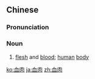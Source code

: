==Chinese==
{{zh-forms}}

===Pronunciation===
{{zh-pron
|m=血ròu
|c=hyut3 juk6
|mn=qz,xm:hiat-lio̍k/tw:hiat-bah/zz:hiat-jio̍k/qz:huih-hiak/xm:huih-bah/zz:hoeh-bah
|cat=n
}}

===Noun===
{{zh-noun}}

# [[flesh]] and [[blood]]; [[human]] [[body]]

[[ko:血肉]]
[[ja:血肉]]
[[zh:血肉]]